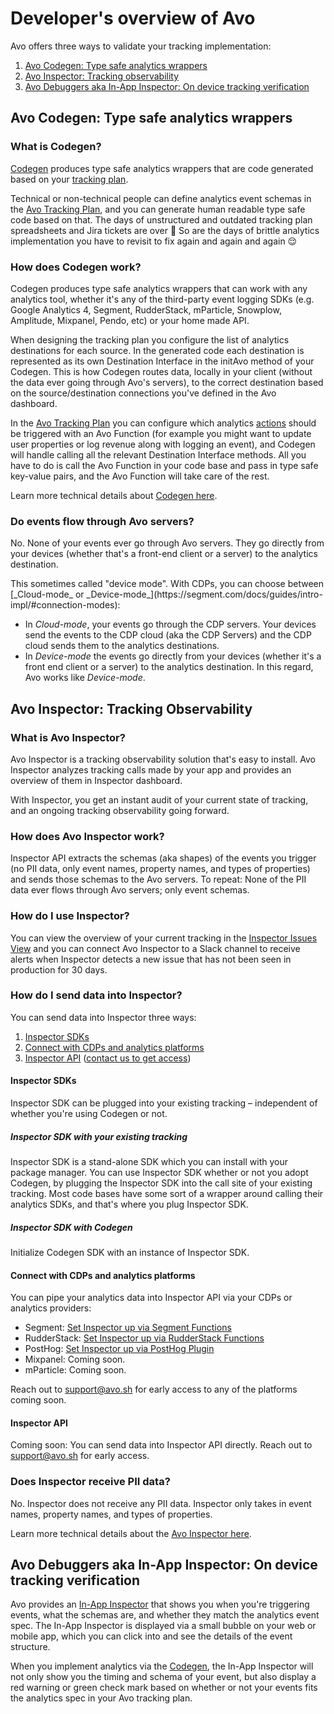 
# Developer's overview of Avo

Avo offers three ways to validate your tracking implementation:

1.  [Avo Codegen: Type safe analytics wrappers](#avo-codegen-type-safe-analytics-wrappers)
2.  [Avo Inspector: Tracking observability](#avo-inspector-tracking-observability)
3.  [Avo Debuggers aka In-App Inspector: On device tracking verification](#avo-debuggers-aka-in-app-inspector-on-device-tracking-verification)

## Avo Codegen: Type safe analytics wrappers

### What is Codegen?

[Codegen](/implementation/avo-codegen-overview) produces type safe analytics wrappers that are code generated based on your [tracking plan](/data-design/avo-tracking-plan).

Technical or non-technical people can define analytics event schemas in the [Avo Tracking Plan](/data-design/avo-tracking-plan),
and you can generate human readable type safe code based on that. The days of unstructured
and outdated tracking plan spreadsheets and Jira tickets are over 🥳 So are the days of brittle
analytics implementation you have to revisit to fix again and again and again 😌

### How does Codegen work?

Codegen produces type safe analytics wrappers that can work with any analytics tool, whether it's any of the third-party event logging SDKs (e.g.
Google Analytics 4, Segment, RudderStack, mParticle, Snowplow, Amplitude, Mixpanel, Pendo,
etc) or your home made API.

When designing the tracking plan you configure the list of analytics destinations for each source. In the generated code each destination is
represented as its own Destination Interface in the initAvo method of your Codegen. This is how Codegen routes data,
locally in your client (without the data ever going through Avo's servers), to the correct destination based on the source/destination connections
you've defined in the Avo dashboard.

In the [Avo Tracking Plan](/data-design/avo-tracking-plan) you can configure which analytics [actions](/data-design/avo-tracking-plan/events#actions)
should be triggered with an Avo Function (for example you might want to update user properties or log revenue along with logging an event), and Codegen
will handle calling all the relevant Destination Interface methods. All you have to do is call the Avo Function in your
code base and pass in type safe key-value pairs, and the Avo Function will take care of the rest.

Learn more technical details about [Codegen here](/implementation/avo-codegen-tech-deep-dive).

### Do events flow through Avo servers?

No. None of your events ever go through Avo servers. They go directly from your devices (whether that's a front-end client or a server) to the analytics destination.

<Callout type="info" emoji="💡">
  This sometimes called "device mode". With CDPs, you can choose between [_Cloud-mode_ or _Device-mode_](https://segment.com/docs/guides/intro-impl/#connection-modes):

  - In _Cloud-mode_, your events go through the CDP servers. Your devices send the events to the CDP cloud (aka the CDP Servers) and the CDP cloud sends them to the analytics destinations.
  - In _Device-mode_ the events go directly from your devices (whether it's a front end client or a server) to the analytics destination.
  In this regard, Avo works like _Device-mode_.
</Callout>


## Avo Inspector: Tracking Observability

### What is Avo Inspector?

Avo Inspector is a tracking observability solution that's easy to install. Avo Inspector analyzes tracking calls made by your app and provides an overview of them in Inspector dashboard.

With Inspector, you get an instant audit of your current state of tracking, and an ongoing tracking observability going forward.

### How does Avo Inspector work?

Inspector API extracts the schemas (aka shapes) of the events you trigger (no PII data,
only event names, property names, and types of properties) and sends those schemas to
the Avo servers. To repeat: None of the PII data ever flows through Avo servers; only event schemas.

### How do I use Inspector?

You can view the overview of your current tracking in the [Inspector Issues View](/inspector/inspector-issues-view) and you can connect Avo Inspector to a Slack channel to receive alerts when Inspector detects
a new issue that has not been seen in production for 30 days.

### How do I send data into Inspector?

You can send data into Inspector three ways:

1.  [Inspector SDKs](#inspector-sdks)
2.  [Connect with CDPs and analytics platforms](#connect-with-cdps-and-analytics-platforms)
3.  [Inspector API](#inspector-api) ([contact us to get access](/help/troubleshooting))

#### Inspector SDKs

Inspector SDK can be plugged into your existing tracking – independent of whether
you're using Codegen or not.

##### Inspector SDK with your existing tracking

Inspector SDK is a stand-alone SDK which you can install with your package manager.
You can use Inspector SDK whether or not you adopt Codegen, by plugging the
Inspector SDK into the call site of your existing tracking. Most code bases
have some sort of a wrapper around calling their analytics SDKs, and that's where you
plug Inspector SDK.

##### Inspector SDK with Codegen

Initialize Codegen SDK with an instance of Inspector SDK.

#### Connect with CDPs and analytics platforms

You can pipe your analytics data into Inspector API via your CDPs or analytics providers:

- Segment: [Set Inspector up via Segment Functions](/inspector/connect-inspector-to-segment)
- RudderStack: [Set Inspector up via RudderStack Functions](/inspector/connect-inspector-to-rudderstack)
- PostHog: [Set Inspector up via PostHog Plugin](/inspector/connect-inspector-to-posthog)
- Mixpanel: Coming soon.
- mParticle: Coming soon.

Reach out to support@avo.sh for early access to any of the platforms coming soon.

#### Inspector API

Coming soon: You can send data into Inspector API directly. Reach out to support@avo.sh for early access.

### Does Inspector receive PII data?

No. Inspector does not receive any PII data. Inspector only takes in event names,
property names, and types of properties.

Learn more technical details about the [Avo Inspector here](/implementation/avo-inspector-overview).

## Avo Debuggers aka In-App Inspector: On device tracking verification

Avo provides an [In-App Inspector](/implementation/start-using-visual-debugger) that shows you when you're triggering events, what the schemas are,
and whether they match the analytics event spec. The In-App Inspector is displayed via a small bubble
on your web or mobile app, which you can click into and see the details of the event structure.

When you implement analytics via the [Codegen](#avo-codegen-type-safe-analytics-wrappers), the In-App Inspector will not only show you
the timing and schema of your event, but also display a red warning or green check mark based on
whether or not your events fits the analytics spec in your Avo tracking plan.
